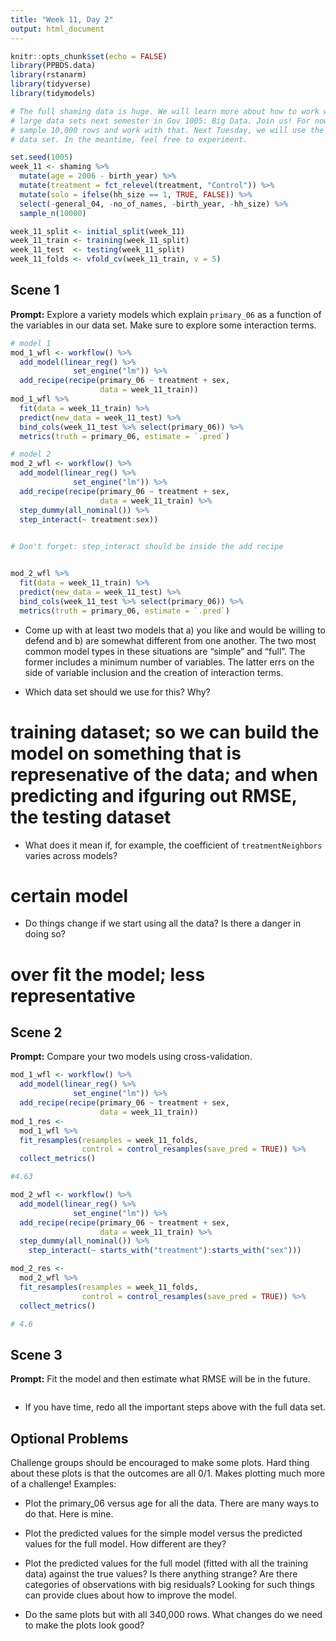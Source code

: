 ```yaml
---
title: "Week 11, Day 2"
output: html_document
---
```


```r
knitr::opts_chunk$set(echo = FALSE)
library(PPBDS.data)
library(rstanarm)
library(tidyverse)
library(tidymodels)

# The full shaming data is huge. We will learn more about how to work with such
# large data sets next semester in Gov 1005: Big Data. Join us! For now, let's
# sample 10,000 rows and work with that. Next Tuesday, we will use the full
# data set. In the meantime, feel free to experiment.

set.seed(1005)
week_11 <- shaming %>% 
  mutate(age = 2006 - birth_year) %>% 
  mutate(treatment = fct_relevel(treatment, "Control")) %>% 
  mutate(solo = ifelse(hh_size == 1, TRUE, FALSE)) %>% 
  select(-general_04, -no_of_names, -birth_year, -hh_size) %>% 
  sample_n(10000)

week_11_split <- initial_split(week_11)
week_11_train <- training(week_11_split)
week_11_test  <- testing(week_11_split)
week_11_folds <- vfold_cv(week_11_train, v = 5)
```


## Scene 1

**Prompt:** Explore a variety models which explain `primary_06` as a function of the variables in our data set. Make sure to explore some interaction terms. 

```r
# model 1
mod_1_wfl <- workflow() %>% 
  add_model(linear_reg() %>% 
              set_engine("lm")) %>% 
  add_recipe(recipe(primary_06 ~ treatment + sex,
                    data = week_11_train)) 
mod_1_wfl %>% 
  fit(data = week_11_train) %>% 
  predict(new_data = week_11_test) %>% 
  bind_cols(week_11_test %>% select(primary_06)) %>% 
  metrics(truth = primary_06, estimate = `.pred`)

# model 2
mod_2_wfl <- workflow() %>% 
  add_model(linear_reg() %>% 
              set_engine("lm")) %>% 
  add_recipe(recipe(primary_06 ~ treatment + sex,
                    data = week_11_train) %>%
  step_dummy(all_nominal()) %>%
  step_interact(~ treatment:sex))
  

# Don't forget: step_interact should be inside the add recipe


mod_2_wfl %>% 
  fit(data = week_11_train) %>% 
  predict(new_data = week_11_test) %>% 
  bind_cols(week_11_test %>% select(primary_06)) %>% 
  metrics(truth = primary_06, estimate = `.pred`)


```


* Come up with at least two models that a) you like and would be willing to defend and b) are somewhat different from one another. The two most common model types in these situations are "simple" and "full". The former includes a minimum number of variables. The latter errs on the side of variable inclusion and the creation of interaction terms.

* Which data set should we use for this? Why?

# training dataset; so we can build the model on something that is represenative of the data; and when predicting and ifguring out RMSE, the testing dataset

* What does it mean if, for example, the coefficient of `treatmentNeighbors` varies across models?

# certain model 

* Do things change if we start using all the data? Is there a danger in doing so?

# over fit the model; less representative

## Scene 2

**Prompt:** Compare your two models using cross-validation.

```r
mod_1_wfl <- workflow() %>% 
  add_model(linear_reg() %>% 
              set_engine("lm")) %>% 
  add_recipe(recipe(primary_06 ~ treatment + sex,
                    data = week_11_train)) 
mod_1_res <- 
  mod_1_wfl %>% 
  fit_resamples(resamples = week_11_folds, 
                control = control_resamples(save_pred = TRUE)) %>%
  collect_metrics()

#4.63

mod_2_wfl <- workflow() %>% 
  add_model(linear_reg() %>% 
              set_engine("lm")) %>% 
  add_recipe(recipe(primary_06 ~ treatment + sex,
                    data = week_11_train) %>%
  step_dummy(all_nominal()) %>%
    step_interact(~ starts_with("treatment"):starts_with("sex")))

mod_2_res <- 
  mod_2_wfl %>% 
  fit_resamples(resamples = week_11_folds, 
                control = control_resamples(save_pred = TRUE)) %>%
  collect_metrics()

# 4.6
```



## Scene 3

**Prompt:** Fit the model and then estimate what RMSE will be in the future.

```r

```


* If you have time, redo all the important steps above with the full data set.



## Optional Problems

Challenge groups should be encouraged to make some plots. Hard thing about these plots is that the outcomes are all 0/1. Makes plotting much more of a challenge! Examples:

* Plot the primary_06 versus age for all the data. There are many ways to do that. Here is mine.

* Plot the predicted values for the simple model versus the predicted values for the full model. How different are they?

* Plot the predicted values for the full model (fitted with all the training data) against the true values? Is there anything strange? Are there categories of observations with big residuals? Looking for such things can provide clues about how to improve the model.

* Do the same plots but with all 340,000 rows. What changes do we need to make the plots look good?



